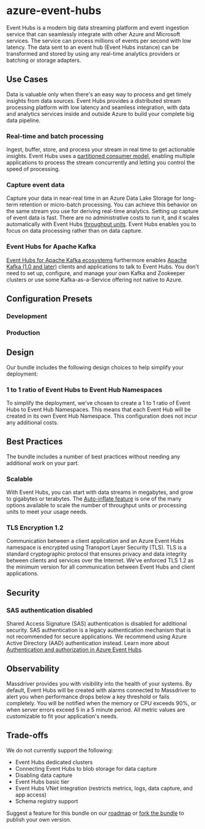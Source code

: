 # azure-event-hubs
Event Hubs is a modern big data streaming platform and event ingestion service that can seamlessly integrate with other Azure and Microsoft services. The service can process millions of events per second with low latency. The data sent to an event hub (Event Hubs instance) can be transformed and stored by using any real-time analytics providers or batching or storage adapters.

## Use Cases
Data is valuable only when there's an easy way to process and get timely insights from data sources. Event Hubs provides a distributed stream processing platform with low latency and seamless integration, with data and analytics services inside and outside Azure to build your complete big data pipeline.
### Real-time and batch processing
Ingest, buffer, store, and process your stream in real time to get actionable insights. Event Hubs uses a [partitioned consumer model](https://learn.microsoft.com/en-us/azure/event-hubs/event-hubs-scalability#partitions), enabling multiple applications to process the stream concurrently and letting you control the speed of processing.
### Capture event data
Capture your data in near-real time in an Azure Data Lake Storage for long-term retention or micro-batch processing. You can achieve this behavior on the same stream you use for deriving real-time analytics. Setting up capture of event data is fast. There are no administrative costs to run it, and it scales automatically with Event Hubs [throughput units](https://learn.microsoft.com/en-us/azure/event-hubs/event-hubs-scalability#throughput-units). Event Hubs enables you to focus on data processing rather than on data capture.
### Event Hubs for Apache Kafka
[Event Hubs for Apache Kafka ecosystems](https://learn.microsoft.com/en-us/azure/event-hubs/azure-event-hubs-kafka-overview) furthermore enables [Apache Kafka (1.0 and later)](https://kafka.apache.org/) clients and applications to talk to Event Hubs. You don't need to set up, configure, and manage your own Kafka and Zookeeper clusters or use some Kafka-as-a-Service offering not native to Azure.

## Configuration Presets
### Development
### Production

## Design
Our bundle includes the following design choices to help simplify your deployment:
### 1 to 1 ratio of Event Hubs to Event Hub Namespaces
To simplify the deployment, we've chosen to create a 1 to 1 ratio of Event Hubs to Event Hub Namespaces. This means that each Event Hub will be created in its own Event Hub Namespace. This configuration does not incur any additional costs.

## Best Practices
The bundle includes a number of best practices without needing any additional work on your part.
### Scalable
With Event Hubs, you can start with data streams in megabytes, and grow to gigabytes or terabytes. The [Auto-inflate feature](https://learn.microsoft.com/en-us/azure/event-hubs/event-hubs-auto-inflate) is one of the many options available to scale the number of throughput units or processing units to meet your usage needs.
### TLS Encryption 1.2
Communication between a client application and an Azure Event Hubs namespace is encrypted using Transport Layer Security (TLS). TLS is a standard cryptographic protocol that ensures privacy and data integrity between clients and services over the Internet. We've enforced TLS 1.2 as the minimum version for all communication between Event Hubs and client applications.

## Security
### SAS authentication disabled
Shared Access Signature (SAS) authentication is disabled for additional security. SAS authentication is a legacy authentication mechanism that is not recommended for secure applications. We recommend using Azure Active Directory (AAD) authentication instead. Learn more about [Authentication and authorization in Azure Event Hubs](https://learn.microsoft.com/en-us/azure/event-hubs/authenticate-application).

## Observability
Massdriver provides you with visibility into the health of your systems. By default, Event Hubs will be created with alarms connected to Massdriver to alert you when performance drops below a key threshold or fails completely. You will be notified when the memory or CPU exceeds 90%, or when server errors exceed 5 in a 5 minute period. All metric values are customizable to fit your application's needs.

## Trade-offs
We do not currently support the following:
* Event Hubs dedicated clusters
* Connecting Event Hubs to blob storage for data capture
* Disabling data capture
* Event Hubs basic tier
* Event Hubs VNet integration (restricts metrics, logs, data capture, and app access)
* Schema registry support

Suggest a feature for this bundle on our [roadmap](https://roadmap.massdriver.cloud/) or [fork the bundle](https://github.com/massdriver-cloud/azure-event-hubs) to publish your own version.
